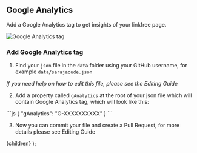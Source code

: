 
## Google Analytics

Add a Google Analytics tag to get insights of your linkfree page.

![Google Analytics tag](https://user-images.githubusercontent.com/43654389/229338850-15dba003-f8c2-4b74-ae0e-24fc35fb622a.png)


### Add Google Analytics tag

1. Find your `json` file in the `data` folder using your GitHub username, for example `data/sarajaoude.json`

_If you need help on how to edit this file, please see the <Link href="/docs/how-to-guides/editing">Editing Guide</Link>_

2. Add a property called `gAnalytics` at the root of your json file which will contain Google Analytics tag, which will look like this:

<ClipboardCopy>
```js
{
  "gAnalytics": "G-XXXXXXXXXX"
}
```
</ClipboardCopy>

3. Now you can commit your file and create a Pull Request, for more details please see <Link href="/docs/how-to-guides/editing">Editing Guide</Link>


  <DocsLayout title="LinkFree Google Analytics Documentation">
    {children}
  </DocsLayout>
);
